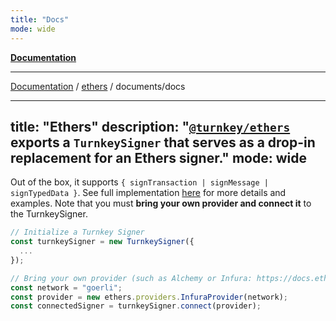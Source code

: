 ```yaml
---
title: "Docs"
mode: wide
---
```

  
[**Documentation**](../../../readme)

***

[Documentation](../../../modules) / [ethers](../../readme) / documents/docs

---
title: "Ethers"
description: "[`@turnkey/ethers`](https://www.npmjs.com/package/@turnkey/ethers) exports a `TurnkeySigner` that serves as a drop-in replacement for an Ethers signer."
mode: wide
---

Out of the box, it supports `{ signTransaction | signMessage | signTypedData }`. See full implementation [here](https://github.com/tkhq/sdk/tree/main/packages/ethers) for more details and examples. Note that you must **bring your own provider and connect it** to the TurnkeySigner.

```js
// Initialize a Turnkey Signer
const turnkeySigner = new TurnkeySigner({
  ...
});

// Bring your own provider (such as Alchemy or Infura: https://docs.ethers.org/v6/api/providers/)
const network = "goerli";
const provider = new ethers.providers.InfuraProvider(network);
const connectedSigner = turnkeySigner.connect(provider);
```

